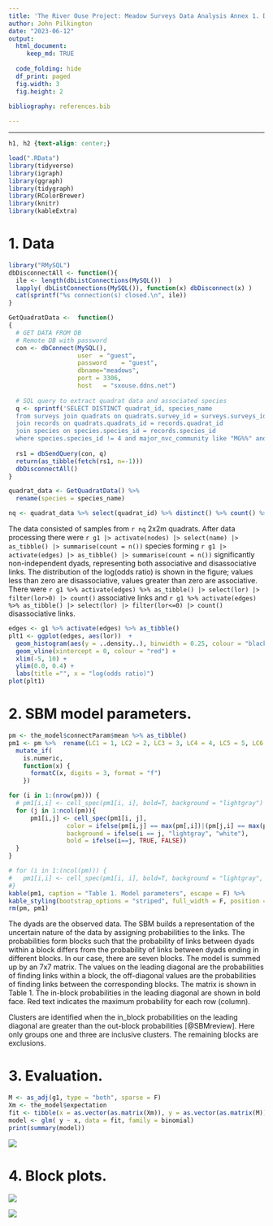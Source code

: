 ```yaml
---
title: 'The River Ouse Project: Meadow Surveys Data Analysis Annex 1. Data and model'
author: John Pilkington
date: "2023-06-12"
output:
  html_document: 
     keep_md: TRUE
     
  code_folding: hide
  df_print: paged
  fig.width: 3
  fig.height: 2
     
bibliography: references.bib

---    
```

<style type="text/css">
   .main-container {max-width: 100%;}
   .row {display: flex;}
   .column {flex: 50%;}
</style>
---
```css
h1, h2 {text-align: center;}
```

```r
load(".RData")
library(tidyverse)
library(igraph)
library(ggraph)
library(tidygraph)
library(RColorBrewer)
library(knitr)
library(kableExtra)
```

# 1. Data


```r
library("RMySQL")
dbDisconnectAll <- function(){
  ile <- length(dbListConnections(MySQL())  )
  lapply( dbListConnections(MySQL()), function(x) dbDisconnect(x) )
  cat(sprintf("%s connection(s) closed.\n", ile))
}

GetQuadratData <-  function()
{
  # GET DATA FROM DB
  # Remote DB with password
  con <- dbConnect(MySQL(), 
                   user  = "guest",
                   password    = "guest",
                   dbname="meadows",
                   port = 3306,
                   host   = "sxouse.ddns.net")
 
  # SQL query to extract quadrat data and associated species  
  q <- sprintf('SELECT DISTINCT quadrat_id, species_name
  from surveys join quadrats on quadrats.survey_id = surveys.surveys_id
  join records on quadrats.quadrats_id = records.quadrat_id
  join species on species.species_id = records.species_id
  where species.species_id != 4 and major_nvc_community like "MG%%" and quadrat_size = "2x2";') 
  
  rs1 = dbSendQuery(con, q)
  return(as_tibble(fetch(rs1, n=-1)))
  dbDisconnectAll()
}

quadrat_data <- GetQuadratData() %>%
  rename(species = species_name)

nq <- quadrat_data %>% select(quadrat_id) %>% distinct() %>% count() %>% as.integer()
```

The data consisted of samples from `r nq` 2x2m quadrats.
After data processing there were `r g1 |> activate(nodes) |> select(name) |> as_tibble() |> summarise(count = n())` species forming `r g1 |> activate(edges) |> as_tibble() |> summarise(count = n())` significantly non-independent dyads, representing both associative and disassociative links. The distribution of the log(odds ratio) is shown in the figure; values less than zero are disassociative, values greater than zero are associative. There were `r g1 %>% activate(edges) %>% as_tibble() |> select(lor) |> filter(lor>0) |> count()` associative links and `r g1 %>% activate(edges) %>% as_tibble() |> select(lor) |> filter(lor<=0) |> count()` disassociative links.

```r
edges <- g1 %>% activate(edges) %>% as_tibble()
plt1 <- ggplot(edges, aes(lor))  +
  geom_histogram(aes(y = ..density..), binwidth = 0.25, colour = "black") +
  geom_vline(xintercept = 0, colour = "red") +
  xlim(-5, 10) +
  ylim(0.0, 0.4) +
  labs(title ="", x = "log(odds ratio)")
plot(plt1)
```

\pagebreak

# 2. SBM model parameters.

```r
pm <- the_model$connectParam$mean %>% as_tibble()
pm1 <- pm %>%  rename(LC1 = 1, LC2 = 2, LC3 = 3, LC4 = 4, LC5 = 5, LC6 = 6, LC7 = 7) %>%
  mutate_if(
    is.numeric,
    function(x) {
      formatC(x, digits = 3, format = "f")
    })

for (i in 1:(nrow(pm))) {
  # pm1[i,i] <- cell_spec(pm1[i, i], bold=T, background = "lightgray")
  for (j in 1:ncol(pm)){
      pm1[i,j] <- cell_spec(pm1[i, j], 
                color = ifelse(pm[i,j] == max(pm[,i])|(pm[j,i] == max(pm[j,])), "red", "black"),
                background = ifelse(i == j, "lightgray", "white"),
                bold = ifelse(i==j, TRUE, FALSE))
  }
}

# for (i in 1:(ncol(pm))) {
#   pm1[i,i] <- cell_spec(pm1[i, i], bold=T, background = "lightgray", color = ifelse(pm[i,i] == max(pm[,i]), "red", "black"))
#}
kable(pm1, caption = "Table 1. Model parameters", escape = F) %>%
kable_styling(bootstrap_options = "striped", full_width = F, position = "float_right")
rm(pm, pm1)
```

The dyads are the observed data. The SBM builds a representation of the uncertain nature of the data by assigning probabilities to the links. The probabilities form blocks such that the probability of links between dyads within a block differs from the probability of links between dyads ending in different blocks.  In our case, there are seven blocks. The model is summed up by an 7x7 matrix. The values on the leading diagonal are the probabilities of finding links within a block, the off-diagonal values are the probabilities of finding links between the corresponding blocks. The matrix is shown in Table 1. The in-block probabilities in the leading diagonal are shown in bold face. Red text indicates the maximum probability for each row (column).

Clusters are identified when the in_block probabilities on the leading diagonal are greater than the out-block probabilities [@SBMreview]. Here only groups one and three are inclusive clusters. The remaining blocks are exclusions.

\pagebreak

# 3. Evaluation.

```r
M <- as_adj(g1, type = "both", sparse = F)
Xm <- the_model$expectation
fit <- tibble(x = as.vector(as.matrix(Xm)), y = as.vector(as.matrix(M)))
model <- glm( y ~ x, data = fit, family = binomial)
print(summary(model))
```

 ![](C:/Users/John/Documents/SBM/Q_logistic.png)
\pagebreak

# 4. Block plots.

![](C:/Users/John/Documents/SBM/Q_block_plot.png)
\pagebreak

![](C:/Users/John/Documents/SBM/Q_sign.png)
\pagebreak




